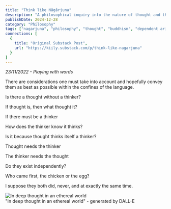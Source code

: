 ```yaml
---
title: "Think like Nāgārjuna"
description: "A philosophical inquiry into the nature of thought and thinker, exploring the interdependent relationship between thinking and the one who thinks."
publishDate: 2024-12-28
category: "Philosophy"
tags: ["nagarjuna", "philosophy", "thought", "buddhism", "dependent arising", "meditation", "consciousness"]
connections: [
  {
    title: "Original Substack Post",
    url: "https://kiily.substack.com/p/think-like-nagarjuna"
  }
]
---
```



*23/11/2022 - Playing with words*

There are considerations one must take into account and hopefully convey them as best as possible within the confines of the language.

Is there a thought without a thinker?

If thought is, then what thought it?

If there must be a thinker

How does the thinker know it thinks?

Is it because thought thinks itself a thinker?

Thought needs the thinker

The thinker needs the thought

Do they exist independently?

Who came first, the chicken or the egg? 

I suppose they both did, never, and at exactly the same time. 


<div class={"flex flex-col items-center justify-center"}>
  <Image src={nagarjunaImage} alt="In deep thought in an ethereal world" width={600} height={400} class="w-full max-w-2xl h-auto" />
  <figcaption class="mt-2 text-center text-sm text-garden-secondary dark:text-garden-dark-secondary font-body">"In deep thought in an ethereal world" - generated by DALL-E</figcaption>
</div>